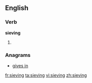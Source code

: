 ==English==

===Verb===
'''sieving'''

# {{present participle of|[[sieve]]}}

===Anagrams===
* [[gives in#English|gives in]]

[[fr:sieving]]
[[ta:sieving]]
[[vi:sieving]]
[[zh:sieving]]